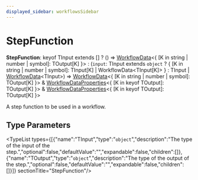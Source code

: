 ```yaml
---
displayed_sidebar: workflowsSidebar
---
```



# StepFunction

 **StepFunction**: keyof TInput extends [] ? () => [WorkflowData](workflows.WorkflowData.mdx)&#60;&#123; [K in string \| number \| symbol]: TOutput[K] &#125;&#62; : (`input`: TInput extends `object` ? &#123; [K in string \| number \| symbol]: TInput[K] \| WorkflowData&#60;TInput[K]&#62; &#125; : TInput \| [WorkflowData](workflows.WorkflowData.mdx)&#60;TInput&#62;) => [WorkflowData](workflows.WorkflowData.mdx)&#60;&#123; [K in string \| number \| symbol]: TOutput[K] &#125;&#62; & [WorkflowDataProperties](workflows.WorkflowDataProperties.mdx)&#60;&#123; [K in keyof TOutput]: TOutput[K] &#125;&#62; & [WorkflowDataProperties](workflows.WorkflowDataProperties.mdx)&#60;&#123; [K in keyof TOutput]: TOutput[K] &#125;&#62;

A step function to be used in a workflow.

## Type Parameters

<TypeList types={[{"name":"TInput","type":"`object`","description":"The type of the input of the step.","optional":false,"defaultValue":"","expandable":false,"children":[]},{"name":"TOutput","type":"`object`","description":"The type of the output of the step.","optional":false,"defaultValue":"","expandable":false,"children":[]}]}  sectionTitle="StepFunction"/>
